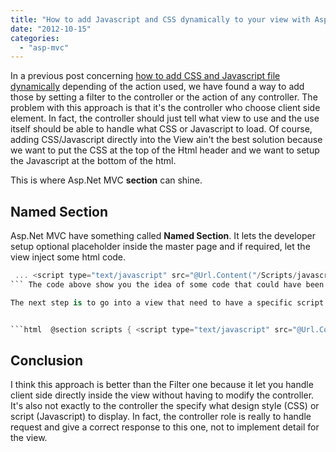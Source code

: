 ```yaml
---
title: "How to add Javascript and CSS dynamically to your view with Asp.Net MVC4"
date: "2012-10-15"
categories: 
  - "asp-mvc"
---
```


In a previous post concerning [how to add CSS and Javascript file dynamically](./how-to-add-css-file-or-javascript-file-by-action-of-controller "How to add CSS file or Javascript file by action of controller") depending of the action used, we have found a way to add those by setting a filter to the controller or the action of any controller. The problem with this approach is that it's the controller who choose client side element. In fact, the controller should just tell what view to use and the use itself should be able to handle what CSS or Javascript to load. Of course, adding CSS/Javascript directly into the View ain't the best solution because we want to put the CSS at the top of the Html header and we want to setup the Javascript at the bottom of the html.

This is where Asp.Net MVC **section** can shine.

## Named Section

Asp.Net MVC have something called **Named Section**. It lets the developer setup optional placeholder inside the master page and if required, let the view inject some html code. 
```csharp
 ... <script type="text/javascript" src="@Url.Content("/Scripts/javascriptAlwaysLoaded.js)"> @RenderSection("scripts", required: false) </html> 
``` The code above show you the idea of some code that could have been written to be in the master page. As you can see, we have 1 Javascript file hard coded, that will be loaded what so ever the page. This is good for JQuery or other Javascript file that require to be always there. Then, we have the **RenderSection**. RenderSection works a little bit like **RenderBody()**. We have set the parameter required to false, which mean that this place holder ain't required if no script need to be registered.

The next step is to go into a view that need to have a specific script and to add the html to load this one. For example:


```html  @section scripts { <script type="text/javascript" src="@Url.Content("/Scripts/ABC.js")"></script> } 
``` 

## Conclusion

I think this approach is better than the Filter one because it let you handle client side directly inside the view without having to modify the controller. It's also not exactly to the controller the specify what design style (CSS) or script (Javascript) to display. In fact, the controller role is really to handle request and give a correct response to this one, not to implement detail for the view.
